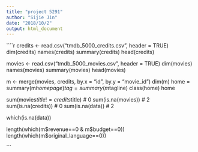 ```yaml
---
title: "project 5291"
author: "Sijie Jin"
date: "2018/10/2"
output: html_document
---
```


````r
credits <- read.csv("tmdb_5000_credits.csv", header = TRUE)
dim(credits)
names(credits)
summary(credits)
head(credits)

movies <- read.csv("tmdb_5000_movies.csv", header = TRUE)
dim(movies)
names(movies)
summary(movies)
head(movies)

m <- merge(movies, credits, by.x = "id", by.y = "movie_id")
dim(m)
home = summary(m$homepage)
tag = summary(m$tagline)
class(home)
home

sum(movies$title!= credits$title)      # 0
sum(is.na(movies))     # 2
sum(is.na(credits))    # 0
sum(is.na(data))       # 2

which(is.na(data))

length(which(m$revenue==0 & m$budget==0))
length(which(m$original_language==0))


```








